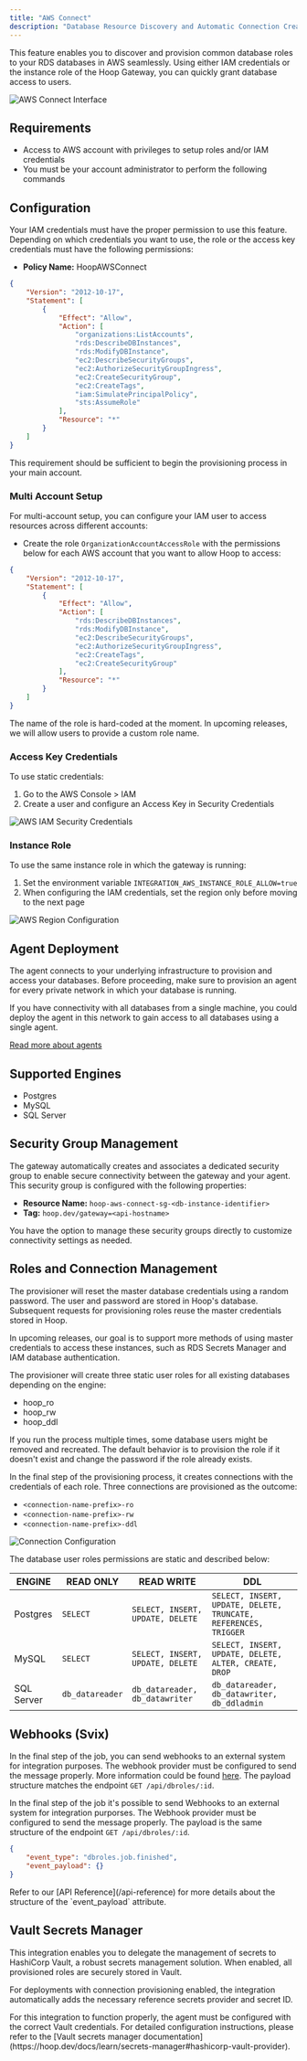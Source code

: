 ```yaml
---
title: "AWS Connect"
description: "Database Resource Discovery and Automatic Connection Creation."
---
```


This feature enables you to discover and provision common database roles to your RDS databases in AWS seamlessly.
Using either IAM credentials or the instance role of the Hoop Gateway, you can quickly grant database access to users.

<Frame>
  <img src="/images/integrations/aws-connect-1.jpg" alt="AWS Connect Interface" />
</Frame>

## Requirements

- Access to AWS account with privileges to setup roles and/or IAM credentials
- You must be your account administrator to perform the following commands

## Configuration

Your IAM credentials must have the proper permission to use this feature.
Depending on which credentials you want to use, the role or the access key credentials must have the following permissions:

- **Policy Name:** HoopAWSConnect

```json
{
    "Version": "2012-10-17",
    "Statement": [
        {
            "Effect": "Allow",
            "Action": [
                "organizations:ListAccounts",
                "rds:DescribeDBInstances",
                "rds:ModifyDBInstance",
                "ec2:DescribeSecurityGroups",
                "ec2:AuthorizeSecurityGroupIngress",
                "ec2:CreateSecurityGroup",
                "ec2:CreateTags",
                "iam:SimulatePrincipalPolicy",
                "sts:AssumeRole"
            ],
            "Resource": "*"
        }
    ]
}
```

This requirement should be sufficient to begin the provisioning process in your main account.

### Multi Account Setup

For multi-account setup, you can configure your IAM user to access resources across different accounts:

- Create the role `OrganizationAccountAccessRole` with the permissions below for each AWS account that you want to allow Hoop to access:

```json
{
    "Version": "2012-10-17",
    "Statement": [
        {
            "Effect": "Allow",
            "Action": [
                "rds:DescribeDBInstances",
                "rds:ModifyDBInstance",
                "ec2:DescribeSecurityGroups",
                "ec2:AuthorizeSecurityGroupIngress",
                "ec2:CreateTags",
                "ec2:CreateSecurityGroup"
            ],
            "Resource": "*"
        }
    ]
}
```

<Note>
    The name of the role is hard-coded at the moment. In upcoming releases, we will allow users to provide a custom role name.
</Note>

### Access Key Credentials

To use static credentials:
1. Go to the AWS Console > IAM
2. Create a user and configure an Access Key in Security Credentials

<Frame>
  <img src="/images/integrations/aws-connect-2.jpg" alt="AWS IAM Security Credentials" />
</Frame>

### Instance Role

To use the same instance role in which the gateway is running:
1. Set the environment variable `INTEGRATION_AWS_INSTANCE_ROLE_ALLOW=true`
2. When configuring the IAM credentials, set the region only before moving to the next page

<Frame>
  <img src="/images/integrations/aws-connect-3.png" alt="AWS Region Configuration" />
</Frame>

## Agent Deployment

The agent connects to your underlying infrastructure to provision and access your databases.
Before proceeding, make sure to provision an agent for every private network in which your database is running.

<Note>
    If you have connectivity with all databases from a single machine, you could deploy the agent in this network
    to gain access to all databases using a single agent.
</Note>

[Read more about agents](../concepts/agent)

## Supported Engines

- Postgres
- MySQL
- SQL Server

## Security Group Management

The gateway automatically creates and associates a dedicated security group to enable secure connectivity between the gateway and your agent.
This security group is configured with the following properties:

- **Resource Name:** `hoop-aws-connect-sg-<db-instance-identifier>`
- **Tag:** `hoop.dev/gateway=<api-hostname>`

You have the option to manage these security groups directly to customize connectivity settings as needed.

## Roles and Connection Management

The provisioner will reset the master database credentials using a random password.
The user and password are stored in Hoop's database. Subsequent requests for provisioning roles reuse the master credentials stored in Hoop.

<Note>
    In upcoming releases, our goal is to support more methods of using master credentials to access
    these instances, such as RDS Secrets Manager and IAM database authentication.
</Note>

The provisioner will create three static user roles for all existing databases depending on the engine:

- hoop_ro
- hoop_rw
- hoop_ddl

If you run the process multiple times, some database users might be removed and recreated.
The default behavior is to provision the role if it doesn't exist and change the password if the role already exists.

In the final step of the provisioning process, it creates connections with the credentials of each role.
Three connections are provisioned as the outcome:

- `<connection-name-prefix>-ro`
- `<connection-name-prefix>-rw`
- `<connection-name-prefix>-ddl`

<Frame>
  <img src="/images/integrations/aws-connect-4.png" alt="Connection Configuration" />
</Frame>

The database user roles permissions are static and described below:

| ENGINE   | READ ONLY | READ WRITE | DDL       |
| -------- | ----------| ---------- | --------- |
| Postgres | `SELECT`    | `SELECT, INSERT, UPDATE, DELETE` | `SELECT, INSERT, UPDATE, DELETE, TRUNCATE, REFERENCES, TRIGGER` |
| MySQL | `SELECT`    | `SELECT, INSERT, UPDATE, DELETE` | `SELECT, INSERT, UPDATE, DELETE, ALTER, CREATE, DROP` |
| SQL Server | `db_datareader`    | `db_datareader, db_datawriter` | `db_datareader, db_datawriter, db_ddladmin` |

## Webhooks (Svix)

In the final step of the job, you can send webhooks to an external system for integration purposes.
The webhook provider must be configured to send the message properly. More information could be found [here](./svix).
The payload structure matches the endpoint `GET /api/dbroles/:id`.

In the final step of the job it's possible to send Webhooks to an external system for integration purporses.
The Webhook provider must be configured to send the message properly. The payload is the same structure of the endpoint `GET /api/dbroles/:id`.

```json
{
    "event_type": "dbroles.job.finished",
    "event_payload": {}
}
```

<Note>
    Refer to our [API Reference](/api-reference) for more details about the structure of the `event_payload` attribute.
</Note>

## Vault Secrets Manager

This integration enables you to delegate the management of secrets to HashiCorp Vault, a robust secrets management solution.
When enabled, all provisioned roles are securely stored in Vault.

For deployments with connection provisioning enabled, the integration automatically adds the necessary reference secrets provider and secret ID.

<Note>
    For this integration to function properly, the agent must be configured with the correct Vault credentials.
    For detailed configuration instructions, please refer to the [Vault secrets manager documentation](https://hoop.dev/docs/learn/secrets-manager#hashicorp-vault-provider).
</Note>
